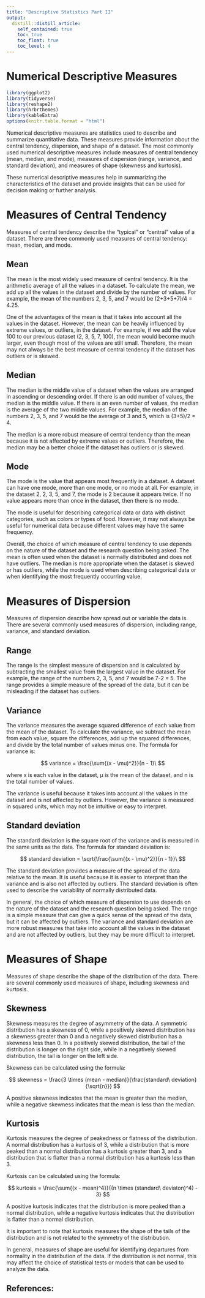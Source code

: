 ```yaml
---
title: "Descriptive Statistics Part II"
output: 
  distill::distill_article:
    self_contained: true
    toc: true
    toc_float: true
    toc_level: 4
---
```


<!-- <style> -->
<!-- html { -->
<!--   scroll-behavior: smooth; -->
<!-- } -->
<!-- d-article { -->
<!--     contain: none; -->
<!--   } -->
<!-- #TOC { -->
<!--   position: fixed; -->
<!--   z-index: 50; -->
<!--   background: #ebebeb;     /* or   background: white; */ -->
<!--   padding: 10px;           /* optional */ -->
<!--   border-radius: 5px;      /* optional */ -->
<!--   } -->

<!-- /* Hide the ToC when resized to mobile or tablet:  480px, 768px, 900px */ -->
<!-- @media screen and (max-width: 900px) { -->
<!-- #TOC { -->
<!--     position: relative; -->
<!--   } -->
<!-- } -->
<!-- </style> -->

# Numerical Descriptive Measures

```r
library(ggplot2)
library(tidyverse)
library(reshape2)
library(hrbrthemes)
library(kableExtra)
options(knitr.table.format = "html")
```



Numerical descriptive measures are statistics used to describe and summarize quantitative data. These measures provide information about the central tendency, dispersion, and shape of a dataset. The most commonly used numerical descriptive measures include measures of central tendency (mean, median, and mode), measures of dispersion (range, variance, and standard deviation), and measures of shape (skewness and kurtosis).\

These numerical descriptive measures help in summarizing the characteristics of the dataset and provide insights that can be used for decision making or further analysis.\

# Measures of Central Tendency\

Measures of central tendency describe the "typical" or "central" value of a dataset. There are three commonly used measures of central tendency: mean, median, and mode.\

## Mean\

The mean is the most widely used measure of central tendency. It is the arithmetic average of all the values in a dataset. To calculate the mean, we add up all the values in the dataset and divide by the number of values. For example, the mean of the numbers 2, 3, 5, and 7 would be (2+3+5+7)/4 = 4.25.\

One of the advantages of the mean is that it takes into account all the values in the dataset. However, the mean can be heavily influenced by extreme values, or outliers, in the dataset. For example, if we add the value 100 to our previous dataset (2, 3, 5, 7, 100), the mean would become much larger, even though most of the values are still small. Therefore, the mean may not always be the best measure of central tendency if the dataset has outliers or is skewed.\

## Median\

The median is the middle value of a dataset when the values are arranged in ascending or descending order. If there is an odd number of values, the median is the middle value. If there is an even number of values, the median is the average of the two middle values. For example, the median of the numbers 2, 3, 5, and 7 would be the average of 3 and 5, which is (3+5)/2 = 4.\

The median is a more robust measure of central tendency than the mean because it is not affected by extreme values or outliers. Therefore, the median may be a better choice if the dataset has outliers or is skewed.\

## Mode\

The mode is the value that appears most frequently in a dataset. A dataset can have one mode, more than one mode, or no mode at all. For example, in the dataset 2, 2, 3, 5, and 7, the mode is 2 because it appears twice. If no value appears more than once in the dataset, then there is no mode.\

The mode is useful for describing categorical data or data with distinct categories, such as colors or types of food. However, it may not always be useful for numerical data because different values may have the same frequency.\

Overall, the choice of which measure of central tendency to use depends on the nature of the dataset and the research question being asked. The mean is often used when the dataset is normally distributed and does not have outliers. The median is more appropriate when the dataset is skewed or has outliers, while the mode is used when describing categorical data or when identifying the most frequently occurring value.\

# Measures of Dispersion\

Measures of dispersion describe how spread out or variable the data is. There are several commonly used measures of dispersion, including range, variance, and standard deviation.\

## Range\

The range is the simplest measure of dispersion and is calculated by subtracting the smallest value from the largest value in the dataset. For example, the range of the numbers 2, 3, 5, and 7 would be 7-2 = 5. The range provides a simple measure of the spread of the data, but it can be misleading if the dataset has outliers.\

## Variance\

The variance measures the average squared difference of each value from the mean of the dataset. To calculate the variance, we subtract the mean from each value, square the differences, add up the squared differences, and divide by the total number of values minus one. The formula for variance is:\

$$
   variance = \frac{\sum{(x - \mu)^2}}{n - 1}\
$$

where x is each value in the dataset, μ is the mean of the dataset, and n is the total number of values.\

The variance is useful because it takes into account all the values in the dataset and is not affected by outliers. However, the variance is measured in squared units, which may not be intuitive or easy to interpret.\

## Standard deviation\

The standard deviation is the square root of the variance and is measured in the same units as the data. The formula for standard deviation is:\

$$
   standard deviation = \sqrt{\frac{\sum{(x - \mu)^2}}{n - 1}}\
$$

The standard deviation provides a measure of the spread of the data relative to the mean. It is useful because it is easier to interpret than the variance and is also not affected by outliers. The standard deviation is often used to describe the variability of normally distributed data.\

In general, the choice of which measure of dispersion to use depends on the nature of the dataset and the research question being asked. The range is a simple measure that can give a quick sense of the spread of the data, but it can be affected by outliers. The variance and standard deviation are more robust measures that take into account all the values in the dataset and are not affected by outliers, but they may be more difficult to interpret.\

# Measures of Shape\

Measures of shape describe the shape of the distribution of the data. There are several commonly used measures of shape, including skewness and kurtosis.\

## Skewness\

Skewness measures the degree of asymmetry of the data. A symmetric distribution has a skewness of 0, while a positively skewed distribution has a skewness greater than 0 and a negatively skewed distribution has a skewness less than 0. In a positively skewed distribution, the tail of the distribution is longer on the right side, while in a negatively skewed distribution, the tail is longer on the left side.\

Skewness can be calculated using the formula:\

$$
   skewness = \frac{3 \times (mean - median)}{\frac{standard\ deviation}{\sqrt{n}}}
$$

A positive skewness indicates that the mean is greater than the median, while a negative skewness indicates that the mean is less than the median.\

## Kurtosis\

Kurtosis measures the degree of peakedness or flatness of the distribution. A normal distribution has a kurtosis of 3, while a distribution that is more peaked than a normal distribution has a kurtosis greater than 3, and a distribution that is flatter than a normal distribution has a kurtosis less than 3.\

Kurtosis can be calculated using the formula:\

$$
   kurtosis = \frac{\sum{(x - mean)^4}}{(n \times (standard\ deviaton)^4) - 3}
$$

A positive kurtosis indicates that the distribution is more peaked than a normal distribution, while a negative kurtosis indicates that the distribution is flatter than a normal distribution.\

It is important to note that kurtosis measures the shape of the tails of the distribution and is not related to the symmetry of the distribution.\

In general, measures of shape are useful for identifying departures from normality in the distribution of the data. If the distribution is not normal, this may affect the choice of statistical tests or models that can be used to analyze the data.\

## References:\



<!-- # Hello bookdown  -->

<!-- All chapters start with a first-level heading followed by your chapter title, like the line above. There should be only one first-level heading (`#`) per .Rmd file. -->

<!-- ## A section -->

<!-- All chapter sections start with a second-level (`##`) or higher heading followed by your section title, like the sections above and below here. You can have as many as you want within a chapter. -->

<!-- ### An unnumbered section {-} -->

<!-- Chapters and sections are numbered by default. To un-number a heading, add a `{.unnumbered}` or the shorter `{-}` at the end of the heading, like in this section. -->
